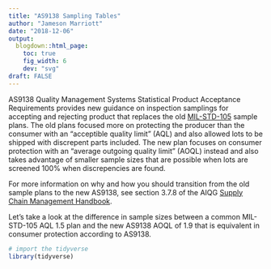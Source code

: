 ```yaml
---
title: "AS9138 Sampling Tables"
author: "Jameson Marriott"
date: "2018-12-06"
output:
  blogdown::html_page:
    toc: true
    fig_width: 6
    dev: "svg"
draft: FALSE
---
```



AS9138 Quality Management Systems Statistical Product Acceptance Requirements provides new guidance on inspection samplings for accepting and rejecting product that replaces the old [MIL-STD-105](https://en.wikipedia.org/wiki/MIL-STD-105) sample plans. The old plans focused more on protecting the producer than the consumer with an "acceptible quality limit" (AQL) and also allowed lots to be shipped with discrepent parts included. The new plan focuses on consumer protection with an "average outgoing quality limit" (AOQL) instead and also takes advantage of smaller sample sizes that are possible when lots are screened 100% when discrepencies are found. 

For more information on why and how you should transition from the old sample plans to the new AS9138, see section 3.7.8 of the AIQG [Supply Chain Management Handbook](https://www.sae.org/servlets/registration?PORTAL_CODE=IAQG&OBJECT_PKG=iaqg.businessClasses&OBJECT_TYPE=SCMHGeneral&PAGE=gotoSCMH).

Let's take a look at the difference in sample sizes between a common MIL-STD-105 AQL 1.5 plan and the new AS9138 AOQL of 1.9 that is equivalent in consumer protection according to AS9138. 

```r
# import the tidyverse
library(tidyverse)
```

```r

```



